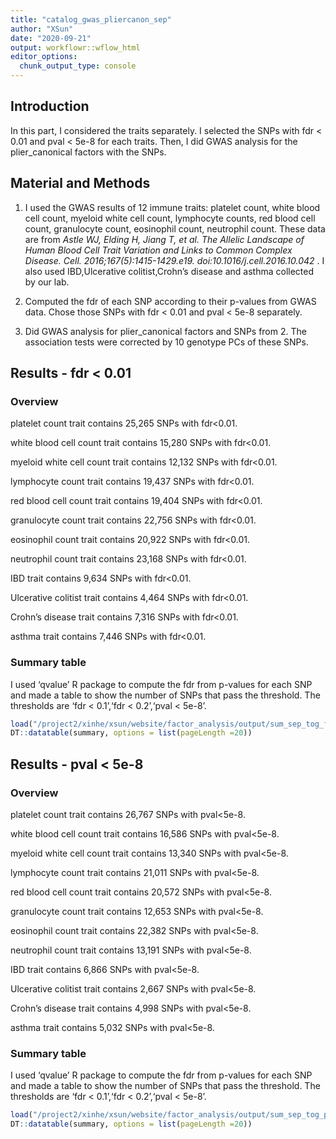 ```yaml
---
title: "catalog_gwas_pliercanon_sep"
author: "XSun"
date: "2020-09-21"
output: workflowr::wflow_html
editor_options:
  chunk_output_type: console
---
```


## Introduction

In this part, I considered the traits separately.  I selected the SNPs with fdr < 0.01 and pval < 5e-8 for each traits. Then, I did GWAS analysis for the plier_canonical factors with the SNPs.
 
## Material and Methods

1. I used the GWAS results of 12 immune traits: platelet count, white blood cell count, myeloid white cell count, lymphocyte counts, red blood cell count, granulocyte count, eosinophil count, neutrophil count. These data are from *Astle WJ, Elding H, Jiang T, et al. The Allelic Landscape of Human Blood Cell Trait Variation and Links to Common Complex Disease. Cell. 2016;167(5):1415-1429.e19. doi:10.1016/j.cell.2016.10.042* . I also used IBD,Ulcerative colitist,Crohn's disease and asthma collected by our lab.

2. Computed the fdr of each SNP according to their p-values from GWAS data. Chose those SNPs with fdr < 0.01 and pval < 5e-8 separately. 

3. Did GWAS analysis for plier_canonical factors and SNPs from 2. The association tests were corrected by 10 genotype PCs of these SNPs. 


## Results - fdr < 0.01

### Overview

platelet count trait contains  25,265  SNPs with fdr<0.01. 

white blood cell count trait contains  15,280  SNPs with fdr<0.01. 

myeloid white cell count trait contains 12,132   SNPs with fdr<0.01. 

lymphocyte count trait contains 19,437  SNPs with fdr<0.01. 

red blood cell count trait contains 19,404 SNPs with fdr<0.01. 

granulocyte count trait contains 22,756 SNPs with fdr<0.01. 

eosinophil count trait contains  20,922 SNPs with fdr<0.01. 

neutrophil count trait contains 23,168  SNPs with fdr<0.01. 

IBD trait contains  9,634  SNPs with fdr<0.01. 

Ulcerative colitist trait contains  4,464  SNPs with fdr<0.01. 

Crohn's disease trait contains  7,316  SNPs with fdr<0.01. 

asthma trait contains 7,446   SNPs with fdr<0.01. 

### Summary table

I used 'qvalue' R package to compute the fdr from p-values for each SNP and made a table to show the number of SNPs that pass the threshold. The thresholds are 'fdr < 0.1','fdr < 0.2','pval < 5e-8'.

```r
load("/project2/xinhe/xsun/website/factor_analysis/output/sum_sep_tog_fdr_pliercanon.rdata")
DT::datatable(summary, options = list(pageLength =20))
```


## Results - pval < 5e-8

### Overview

platelet count trait contains  26,767  SNPs with pval<5e-8. 

white blood cell count trait contains  16,586  SNPs with pval<5e-8. 

myeloid white cell count trait contains 13,340 SNPs with pval<5e-8. 

lymphocyte count trait contains 21,011  SNPs with pval<5e-8. 

red blood cell count trait contains 20,572 SNPs with pval<5e-8. 

granulocyte count trait contains 12,653 SNPs with pval<5e-8. 

eosinophil count trait contains  22,382 SNPs with pval<5e-8. 

neutrophil count trait contains 13,191  SNPs with pval<5e-8. 

IBD trait contains 6,866 SNPs with pval<5e-8. 

Ulcerative colitist trait contains  2,667  SNPs with pval<5e-8. 

Crohn's disease trait contains  4,998  SNPs with pval<5e-8. 

asthma trait contains 5,032 SNPs with pval<5e-8. 

### Summary table

I used 'qvalue' R package to compute the fdr from p-values for each SNP and made a table to show the number of SNPs that pass the threshold. The thresholds are 'fdr < 0.1','fdr < 0.2','pval < 5e-8'.

```r
load("/project2/xinhe/xsun/website/factor_analysis/output/sum_sep_tog_pval_pliercanon.rdata")
DT::datatable(summary, options = list(pageLength =20))
```
